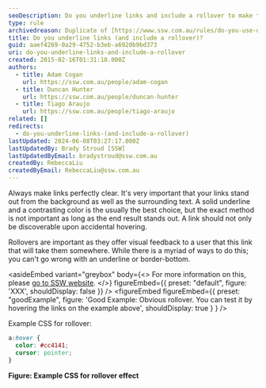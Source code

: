 ```yaml
---
seoDescription: Do you underline links and include a rollover to make them stand out from the background and surrounding text?
type: rule
archivedreason: Duplicate of [https://www.ssw.com.au/rules/do-you-use-underlines-only-on-links](/rules/do-you-use-underlines-only-on-links)
title: Do you underline links (and include a rollover)?
guid: aaef4269-0a29-4752-b3eb-a6920b9bd373
uri: do-you-underline-links-and-include-a-rollover
created: 2015-02-16T01:31:18.000Z
authors:
  - title: Adam Cogan
    url: https://ssw.com.au/people/adam-cogan
  - title: Duncan Hunter
    url: https://ssw.com.au/people/duncan-hunter
  - title: Tiago Araujo
    url: https://ssw.com.au/people/tiago-araujo
related: []
redirects:
  - do-you-underline-links-(and-include-a-rollover)
lastUpdated: 2024-06-08T03:27:17.000Z
lastUpdatedBy: Brady Stroud [SSW]
lastUpdatedByEmail: bradystroud@ssw.com.au
createdBy: RebeccaLiu
createdByEmail: RebeccaLiu@ssw.com.au
---
```


Always make links perfectly clear.
It's very important that your links stand out from the background as well as the surrounding text. A solid underline and a contrasting color is the usually the best choice, but the exact method is not important as long as the end result stands out. A link should not only be discoverable upon accidental hovering.

Rollovers are important as they offer visual feedback to a user that this link that will take them somewhere. While there is a myriad of ways to do this; you can't go wrong with an underline or border-bottom.

<asideEmbed
  variant="greybox"
  body={<>
    For more information on this, please [go to SSW website](https://www.ssw.com.au/).
  </>}
  figureEmbed={{
    preset: "default",
    figure: 'XXX',
    shouldDisplay: false
  }}
/>
<figureEmbed figureEmbed={{
  preset: "goodExample",
  figure: 'Good Example: Obvious rollover. You can test it by hovering the links on the example above',
  shouldDisplay: true
} } />


Example CSS for rollover:

```css
a:hover {
  color: #cc4141;
  cursor: pointer;
}
```

**Figure: Example CSS for rollover effect**
